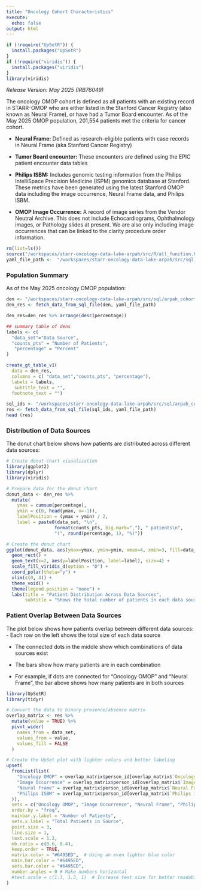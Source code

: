 ```yaml
---
title: "Oncology Cohort Characteristics"
execute:
  echo: false
output: html
---
```


```r
if (!require("UpSetR")) {
  install.packages("UpSetR")
}
if (!require("viridis")) {
  install.packages("viridis")
}
library(viridis)
```

*Release Version: May 2025 (IRB76049)*

The oncology OMOP cohort is defined as all patients with an existing record in STARR-OMOP who are either listed in the Stanford Cancer Registry (also known as Neural Frame), or have had a Tumor Board encounter. As of the May 2025 OMOP population, 201,554 patients met the criteria for cancer cohort.

  - **Neural Frame:** Defined as research-eligible patients with case records in Neural Frame (aka Stanford Cancer Registry)

  - **Tumor Board encounter:** These encounters are defined using the EPIC patient encounter data tables

  - **Philips ISBM:** Includes genomic testing information from the Philips IntelliSpace Precision Medicine (ISPM) genomics database at Stanford.
  These metrics have been generated using the latest Stanford OMOP data including the image occurrence,  Neural Frame data, and Philips ISBM.

  - **OMOP Image Occurrence:** A record of image series from the Vendor Neutral Archive. This does not include Echocardiograms, Ophthalmology images, or Pathology slides at present. We are also only including image occurrences that can be linked to the clarity procedure order information.


```r
rm(list=ls())
source("/workspaces/starr-oncology-data-lake-arpah/src/R/all_function.R", encoding = "UTF-8")
yaml_file_path <-  "/workspaces/starr-oncology-data-lake-arpah/src/sql_params.yml"

```

### **Population Summary**
As of the May 2025 oncology OMOP population:

```r
den <- "/workspaces/starr-oncology-data-lake-arpah/src/sql/arpah_cohort/arpah_denominators.sql"
den_res <- fetch_data_from_sql_file(den, yaml_file_path)

den_res=den_res %>% arrange(desc(percentage))
```
```r
## summary table of dens
labels <- c(
  "data_set"="Data Source",
  "counts_pts" = "Number of Patients",
   "percentage" = "Percent"
)

create_gt_table_v1(
  data = den_res, 
  columns = c( "data_set","counts_pts", "percentage"), 
  labels = labels, 
   subtitle_text = "",
  footnote_text = "")
```
```r
sql_ids <- "/workspaces/starr-oncology-data-lake-arpah/src/sql/arpah_cohort/arpah_overlap_metrics.sql"
res <- fetch_data_from_sql_file(sql_ids, yaml_file_path)
head (res)
```

### Distribution of Data Sources

The donut chart below shows how patients are distributed across different data sources:

```r
# Create donut chart visualization
library(ggplot2)
library(dplyr)
library(viridis)

# Prepare data for the donut chart
donut_data <- den_res %>%
  mutate(
    ymax = cumsum(percentage),
    ymin = c(0, head(ymax, n=-1)),
    labelPosition = (ymax + ymin) / 2,
    label = paste0(data_set, "\n", 
                  format(counts_pts, big.mark=","), " patients\n", 
                  "(", round(percentage, 1), "%)"))

# Create the donut chart
ggplot(donut_data, aes(ymax=ymax, ymin=ymin, xmax=4, xmin=3, fill=data_set)) +
  geom_rect() +
  geom_text(x=2, aes(y=labelPosition, label=label), size=4) +
  scale_fill_viridis_d(option = "D") +
  coord_polar(theta="y") +
  xlim(c(0, 4)) +
  theme_void() +
  theme(legend.position = "none") +
  labs(title = "Patient Distribution Across Data Sources",
       subtitle = "Shows the total number of patients in each data source")
```

### Patient Overlap Between Data Sources

The plot below shows how patients overlap between different data sources:
- Each row on the left shows the total size of each data source

- The connected dots in the middle show which combinations of data sources exist

- The bars show how many patients are in each combination

- For example, if dots are connected for "Oncology OMOP" and "Neural Frame", the bar above shows how many patients are in both sources

```r
library(UpSetR)
library(tidyr)

# Convert the data to binary presence/absence matrix
overlap_matrix <- res %>%
  mutate(value = TRUE) %>%
  pivot_wider(
    names_from = data_set,
    values_from = value,
    values_fill = FALSE
  )

# Create the UpSet plot with lighter colors and better labeling
upset(
  fromList(list(
    "Oncology OMOP" = overlap_matrix$person_id[overlap_matrix$`Oncology OMOP`],
    "Image Occurrence" = overlap_matrix$person_id[overlap_matrix$`Image Occurrence`],
    "Neural Frame" = overlap_matrix$person_id[overlap_matrix$`Neural Frame`],
    "Philips ISBM" = overlap_matrix$person_id[overlap_matrix$`Philips ISBM`]
  )),
  sets = c("Oncology OMOP", "Image Occurrence", "Neural Frame", "Philips ISBM"),
  order.by = "freq",
  mainbar.y.label = "Number of Patients",
  sets.x.label = "Total Patients in Source",
  point.size = 3,
  line.size = 1,
  text.scale = 1.2,
  mb.ratio = c(0.6, 0.4),
  keep.order = TRUE,
  matrix.color = "#6495ED",  # Using an even lighter blue color
  main.bar.color = "#6495ED",
  sets.bar.color = "#6495ED",
  number.angles = 0 # Make numbers horizontal
  #text.scale = c(1.3, 1.3, 1)  # Increase text size for better readability
)
```





